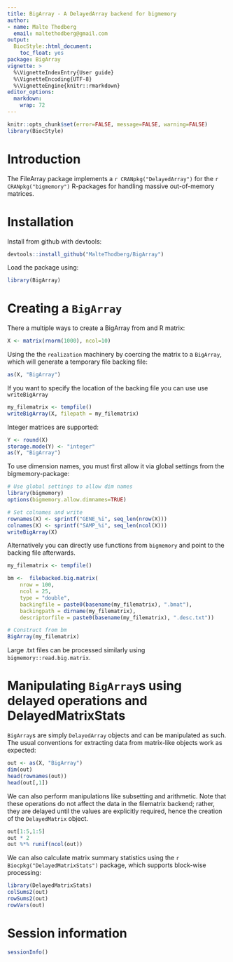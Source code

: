 ```yaml
---
title: BigArray - A DelayedArray backend for bigmemory
author:
- name: Malte Thodberg
  email: maltethodberg@gmail.com
output:
  BiocStyle::html_document:
    toc_float: yes
package: BigArray
vignette: >
  %\VignetteIndexEntry{User guide}
  %\VignetteEncoding{UTF-8}  
  %\VignetteEngine{knitr::rmarkdown}
editor_options: 
  markdown: 
    wrap: 72
---
```


```r
knitr::opts_chunk$set(error=FALSE, message=FALSE, warning=FALSE)
library(BiocStyle)
```

# Introduction

The FileArray package implements a `r CRANpkg("DelayedArray")` for the
`r CRANpkg("bigmemory")` R-packages for handling massive out-of-memory
matrices.

# Installation

Install from github with devtools:

```r
devtools::install_github("MalteThodberg/BigArray")
```

Load the package using:

```r
library(BigArray)
```

# Creating a `BigArray`

There a multiple ways to create a BigArray from and R matrix:

```r
X <- matrix(rnorm(1000), ncol=10)
```

Using the the `realization` machinery by coercing the matrix to a
`BigArray`, which will generate a temporary file backing file:

```r
as(X, "BigArray")
```

If you want to specify the location of the backing file you can use use
`writeBigArray`

```r
my_filematrix <- tempfile()
writeBigArray(X, filepath = my_filematrix)
```

Integer matrices are supported:

```r
Y <- round(X)
storage.mode(Y) <- "integer"
as(Y, "BigArray")
```

To use dimension names, you must first allow it via global settings from the bigmemory-package:

```r
# Use global settings to allow dim names
library(bigmemory)
options(bigmemory.allow.dimnames=TRUE)

# Set colnames and write
rownames(X) <- sprintf("GENE_%i", seq_len(nrow(X)))
colnames(X) <- sprintf("SAMP_%i", seq_len(ncol(X)))
writeBigArray(X)
```

Alternatively you can directly use functions from `bigmemory` and point
to the backing file afterwards.

```r
my_filematrix <- tempfile()

bm <-  filebacked.big.matrix(
    nrow = 100,
    ncol = 25,
    type = "double",
    backingfile = paste0(basename(my_filematrix), ".bmat"),
    backingpath = dirname(my_filematrix),
    descriptorfile = paste0(basename(my_filematrix), ".desc.txt"))

# Construct from bm
BigArray(my_filematrix)
```

Large .txt files can be processed similarly using
`bigmemory::read.big.matrix`.

# Manipulating `BigArray`s using delayed operations and DelayedMatrixStats

`BigArray`s are simply `DelayedArray` objects and can be manipulated as
such. The usual conventions for extracting data from matrix-like objects
work as expected:

```r
out <- as(X, "BigArray")
dim(out)
head(rownames(out))
head(out[,1])
```

We can also perform manipulations like subsetting and arithmetic. Note
that these operations do not affect the data in the filematrix backend;
rather, they are delayed until the values are explicitly required, hence
the creation of the `DelayedMatrix` object.

```r
out[1:5,1:5] 
out * 2
out %*% runif(ncol(out))
```

We can also calculate matrix summary statistics using the `r Biocpkg("DelayedMatrixStats")` package, which supports block-wise processing:

```r
library(DelayedMatrixStats)
colSums2(out)
rowSums2(out)
rowVars(out)
```

# Session information

```r
sessionInfo()
```
